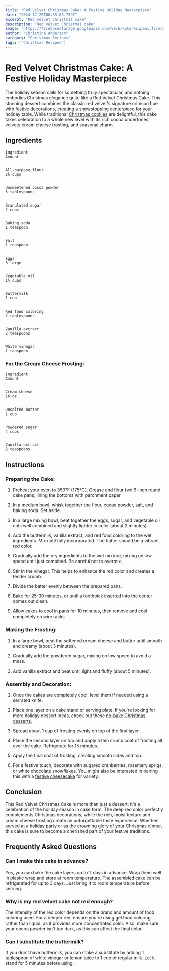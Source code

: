 ```yaml
---
title: "Red Velvet Christmas Cake: A Festive Holiday Masterpiece"
date: "2024-12-20T08:35:08.759Z"
excerpt: "Red velvet Christmas cake"
description: "Red velvet Christmas cake"
image: "https://firebasestorage.googleapis.com/v0/b/autorecipeai.firebasestorage.app/o/generated-images%2F1734683706196-r9fm39chg8.jpg?alt=media&token=1da61627-e953-4195-b5e4-8b585b51d23c"
author: "Christina Anderson"
category: "Christmas Recipes"
tags: ["Christmas Recipes"]
---
```


# Red Velvet Christmas Cake: A Festive Holiday Masterpiece


The holiday season calls for something truly spectacular, and nothing embodies Christmas elegance quite like a Red Velvet Christmas Cake. This stunning dessert combines the classic red velvet's signature crimson hue with festive decorations, creating a showstopping centerpiece for your holiday table. While traditional [Christmas cookies](https://healtystack.com/easy-christmas-sugar-cookies/) are delightful, this cake takes celebration to a whole new level with its rich cocoa undertones, velvety cream cheese frosting, and seasonal charm.



## Ingredients




    Ingredient
    Amount


    All-purpose flour
    2¾ cups


    Unsweetened cocoa powder
    3 tablespoons


    Granulated sugar
    2 cups


    Baking soda
    1 teaspoon


    Salt
    1 teaspoon


    Eggs
    3 large


    Vegetable oil
    1½ cups


    Buttermilk
    1 cup


    Red food coloring
    2 tablespoons


    Vanilla extract
    2 teaspoons


    White vinegar
    1 teaspoon





### For the Cream Cheese Frosting:



    Ingredient
    Amount


    Cream cheese
    16 oz


    Unsalted butter
    1 cup


    Powdered sugar
    4 cups


    Vanilla extract
    2 teaspoons





## Instructions


### Preparing the Cake:


1. Preheat your oven to 350°F (175°C). Grease and flour two 9-inch round cake pans, lining the bottoms with parchment paper.



2. In a medium bowl, whisk together the flour, cocoa powder, salt, and baking soda. Set aside.



3. In a large mixing bowl, beat together the eggs, sugar, and vegetable oil until well combined and slightly lighter in color (about 2 minutes).



4. Add the buttermilk, vanilla extract, and red food coloring to the wet ingredients. Mix until fully incorporated. The batter should be a vibrant red color.



5. Gradually add the dry ingredients to the wet mixture, mixing on low speed until just combined. Be careful not to overmix.



6. Stir in the vinegar. This helps to enhance the red color and creates a tender crumb.



7. Divide the batter evenly between the prepared pans.



8. Bake for 25-30 minutes, or until a toothpick inserted into the center comes out clean.



9. Allow cakes to cool in pans for 10 minutes, then remove and cool completely on wire racks.



### Making the Frosting:


1. In a large bowl, beat the softened cream cheese and butter until smooth and creamy (about 3 minutes).



2. Gradually add the powdered sugar, mixing on low speed to avoid a mess.



3. Add vanilla extract and beat until light and fluffy (about 5 minutes).



### Assembly and Decoration:


1. Once the cakes are completely cool, level them if needed using a serrated knife.



2. Place one layer on a cake stand or serving plate. If you're looking for more holiday dessert ideas, check out these [no-bake Christmas desserts](https://healtystack.com/no-bake-christmas-dessert/).



3. Spread about 1 cup of frosting evenly on top of the first layer.



4. Place the second layer on top and apply a thin crumb coat of frosting all over the cake. Refrigerate for 15 minutes.



5. Apply the final coat of frosting, creating smooth sides and top.



6. For a festive touch, decorate with sugared cranberries, rosemary sprigs, or white chocolate snowflakes. You might also be interested in pairing this with a [festive cheesecake](https://healtystack.com/festive-cheesecake-recipe/) for variety.



## Conclusion


This Red Velvet Christmas Cake is more than just a dessert; it's a celebration of the holiday season in cake form. The deep red color perfectly complements Christmas decorations, while the rich, moist texture and cream cheese frosting create an unforgettable taste experience. Whether served at a holiday party or as the crowning glory of your Christmas dinner, this cake is sure to become a cherished part of your festive traditions.



## Frequently Asked Questions


### Can I make this cake in advance?

Yes, you can bake the cake layers up to 2 days in advance. Wrap them well in plastic wrap and store at room temperature. The assembled cake can be refrigerated for up to 3 days. Just bring it to room temperature before serving.



### Why is my red velvet cake not red enough?

The intensity of the red color depends on the brand and amount of food coloring used. For a deeper red, ensure you're using gel food coloring rather than liquid, as it provides more concentrated color. Also, make sure your cocoa powder isn't too dark, as this can affect the final color.



### Can I substitute the buttermilk?

If you don't have buttermilk, you can make a substitute by adding 1 tablespoon of white vinegar or lemon juice to 1 cup of regular milk. Let it stand for 5 minutes before using.

